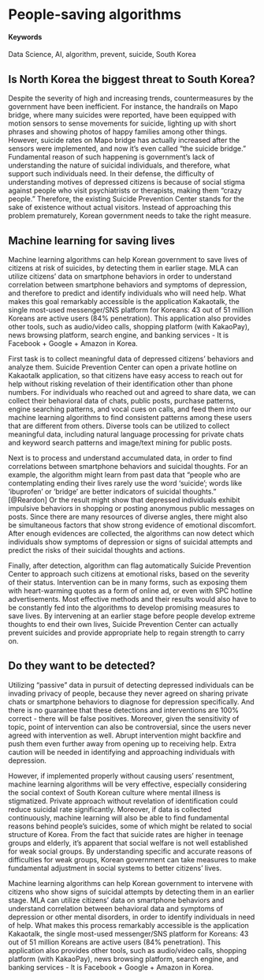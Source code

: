 # People-saving algorithms {#Stop-the-killing}

#### Keywords {-}

Data Science, AI, algorithm, prevent, suicide, South Korea


## Is North Korea the biggest threat to South Korea?

Despite the severity of high and increasing trends, countermeasures by the government have been inefficient. For instance, the handrails on Mapo bridge, where many suicides were reported, have been equipped with motion sensors to sense movements for suicide, lighting up with short phrases and showing photos of happy families among other things. However, suicide rates on Mapo bridge has actually increased after the sensors were implemented, and now it's even called "the suicide bridge." Fundamental reason of such happening is government's lack of understanding the nature of suicidal individuals, and therefore, what support such individuals need. In their defense, the difficulty of understanding motives of depressed citizens is because of social stigma against people who visit psychiatrists or therapists, making them "crazy people." Therefore, the existing Suicide Prevention Center stands for the sake of existence without actual visitors. Instead of approaching this problem prematurely, Korean government needs to take the right measure. 
 
 
## Machine learning for saving lives

Machine learning algorithms can help Korean government to save lives of citizens at risk of suicides, by detecting them in earlier stage. MLA can utilize citizens' data on smartphone behaviors in order to understand correlation between smartphone behaviors and symptoms of depression, and therefore to predict and identify individuals who will need help. What makes this goal remarkably accessible is the application Kakaotalk, the single most-used messenger/SNS platform for Koreans: 43 out of 51 million Koreans are active users (84% penetration). This application also provides other tools, such as audio/video calls, shopping platform (with KakaoPay), news browsing platform, search engine, and banking services - It is Facebook + Google + Amazon in Korea.

First task is to collect meaningful data of depressed citizens' behaviors and analyze them. Suicide Prevention Center can open a private hotline on Kakaotalk application, so that citizens have easy access to reach out for help without risking revelation of their identification other than phone numbers. For individuals who reached out and agreed to share data, we can collect their behavioral data of chats, public posts, purchase patterns, engine searching patterns, and vocal cues on calls, and feed them into our machine learning algorithms to find consistent patterns among these users that are different from others. Diverse tools can be utilized to collect meaningful data, including natural language processing for private chats and keyword search patterns and image/text mining for public posts.

Next is to process and understand accumulated data, in order to find correlations between smartphone behaviors and suicidal thoughts. For an example, the algorithm might learn from past data that "people who are contemplating ending their lives rarely use the word 'suicide'; words like 'ibuprofen' or 'bridge' are better indicators of suicidal thoughts." [@Reardon] Or the result might show that depressed individuals exhibit impulsive behaviors in shopping or posting anonymous public messages on posts. Since there are many resources of diverse angles, there might also be simultaneous factors that show strong evidence of emotional discomfort. After enough evidences are collected, the algorithms can now detect which individuals show symptoms of depression or signs of suicidal attempts and predict the risks of their suicidal thoughts and actions.

Finally, after detection, algorithm can flag automatically Suicide Prevention Center to approach such citizens at emotional risks, based on the severity of their status. Intervention can be in many forms, such as exposing them with heart-warming quotes as a form of online ad, or even with SPC hotline advertisements. Most effective methods and their results would also have to be constantly fed into the algorithms to develop promising measures to save lives.
By intervening at an earlier stage before people develop extreme thoughts to end their own lives, Suicide Prevention Center can actually prevent suicides and provide appropriate help to regain strength to carry on.


## Do they want to be detected?

Utilizing "passive" data in pursuit of detecting depressed individuals can be invading privacy of people, because they never agreed on sharing private chats or smartphone behaviors to diagnose for depression specifically. And there is no guarantee that these detections and interventions are 100% correct - there will be false positives.
Moreover, given the sensitivity of topic, point of intervention can also be controversial, since the users never agreed with intervention as well. Abrupt intervention might backfire and push them even further away from opening up to receiving help. Extra caution will be needed in identifying and approaching individuals with depression.

However, if implemented properly without causing users' resentment, machine learning algorithms will be very effective, especially considering the social context of South Korean culture where mental illness is stigmatized. Private approach without revelation of identification could reduce suicidal rate significantly.
Moreover, if data is collected continuously, machine learning will also be able to find fundamental reasons behind people's suicides, some of which might be related to social structure of Korea. From the fact that suicide rates are higher in teenage groups and elderly, it's apparent that social welfare is not well established for weak social groups. By understanding specific and accurate reasons of difficulties for weak groups, Korean government can take measures to make fundamental adjustment in social systems to better citizens' lives.

Machine learning algorithms can help Korean government to intervene with citizens who show signs of suicidal attempts by detecting them in an earlier stage. MLA can utilize citizens' data on smartphone behaviors and understand correlation between behavioral data and symptoms of depression or other mental disorders, in order to identify individuals in need of help. What makes this process remarkably accessible is the application Kakaotalk, the single most-used messenger/SNS platform for Koreans: 43 out of 51 million Koreans are active users (84% penetration). This application also provides other tools, such as audio/video calls, shopping platform (with KakaoPay), news browsing platform, search engine, and banking services - It is Facebook + Google + Amazon in Korea.